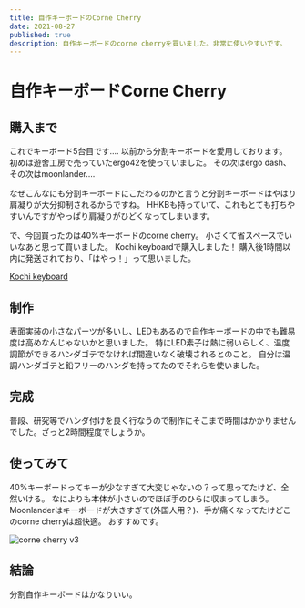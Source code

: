```yaml
---
title: 自作キーボードのCorne Cherry
date: 2021-08-27
published: true
description: 自作キーボードのcorne cherryを買いました。非常に使いやすいです。
---
```


# 自作キーボードCorne Cherry

## 購入まで
これでキーボード5台目です....
以前から分割キーボードを愛用しております。
初めは遊舍工房で売っていたergo42を使っていました。
その次はergo dash、その次はmoonlander....

なぜこんなにも分割キーボードにこだわるのかと言うと分割キーボードはやはり肩凝りが大分抑制されるからですね。
HHKBも持っていて、これもとても打ちやすいんですがやっぱり肩凝りがひどくなってしまいます。

で、今回買ったのは40%キーボードのcorne cherry。
小さくて省スペースでいいなあと思って買いました。
Kochi keyboardで購入しました！ 購入後1時間以内に発送されており、「はやっ！」って思いました。

[Kochi keyboard](https://kochikeyboard.stores.jp/)

## 制作
表面実装の小さなパーツが多いし、LEDもあるので自作キーボードの中でも難易度は高めなんじゃないかと思いました。
特にLED素子は熱に弱いらしく、温度調節ができるハンダゴテでなければ間違いなく破壊されるとのこと。
自分は温調ハンダゴテと鉛フリーのハンダを持ってたのでそれらを使いました。

## 完成
普段、研究等でハンダ付けを良く行なうので制作にそこまで時間はかかりませんでした。ざっと2時間程度でしょうか。

## 使ってみて
40%キーボードってキーが少なすぎて大変じゃないの？って思ってたけど、全然いける。
なによりも本体が小さいのでほぼ手のひらに収まってしまう。
Moonlanderはキーボードが大きすぎて(外国人用？)、手が痛くなってたけどこのcorne cherryは超快適。
おすすめです。

![corne cherry v3](/key.jpg)


## 結論
分割自作キーボードはかなりいい。
